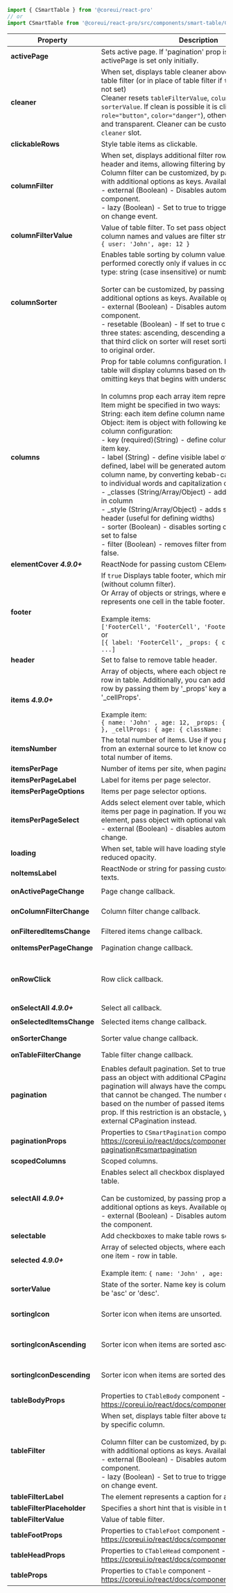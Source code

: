 
```jsx
import { CSmartTable } from '@coreui/react-pro'
// or
import CSmartTable from '@coreui/react-pro/src/components/smart-table/CSmartTable'
```

| Property | Description | Type | Default |
| --- | --- | --- | --- |
| **activePage** | Sets active page. If 'pagination' prop is enabled, activePage is set only initially. | `number` | 1 |
| **cleaner** | When set, displays table cleaner above table, next to the table filter (or in place of table filter if `tableFilter` prop is not set)<br/>Cleaner resets `tableFilterValue`, `columnFilterValue`, `sorterValue`. If clean is possible it is clickable (`tabIndex="0"` `role="button"`, `color="danger"`), otherwise it is not clickable and transparent. Cleaner can be customized through the `cleaner` slot. | `boolean` | - |
| **clickableRows** | Style table items as clickable. | `boolean` | - |
| **columnFilter** | When set, displays additional filter row between table header and items, allowing filtering by specific column.<br/>Column filter can be customized, by passing prop as object with additional options as keys. Available options:<br/>- external (Boolean) - Disables automatic filtering inside component.<br/>- lazy (Boolean) - Set to true to trigger filter updates only on change event. | `boolean` \| `ColumnFilter` | - |
| **columnFilterValue** | Value of table filter. To set pass object where keys are column names and values are filter strings e.g.:<br/>`{ user: 'John', age: 12 }` | `ColumnFilterValue` | - |
| **columnSorter** | Enables table sorting by column value. Sorting will be performed corectly only if values in column are of one type: string (case insensitive) or number.<br/><br/>Sorter can be customized, by passing prop as object with additional options as keys. Available options:<br/>- external (Boolean) - Disables automatic sorting inside component.<br/>- resetable (Boolean) - If set to true clicking on sorter have three states: ascending, descending and null. That means that third click on sorter will reset sorting, and restore table to original order. | `boolean` \| `Sorter` | - |
| **columns** | Prop for table columns configuration. If prop is not defined, table will display columns based on the first item keys, omitting keys that begins with underscore (e.g. '_classes')<br/><br/>In columns prop each array item represents one column. Item might be specified in two ways:<br/>String: each item define column name equal to item value.<br/>Object: item is object with following keys available as column configuration:<br/>- key (required)(String) - define column name equal to item key.<br/>- label (String) - define visible label of column. If not defined, label will be generated automatically based on column name, by converting kebab-case and snake_case to individual words and capitalization of each word.<br/>- _classes (String/Array/Object) - adds classes to all cels in column<br/>- _style (String/Array/Object) - adds styles to the column header (useful for defining widths)<br/>- sorter (Boolean) - disables sorting of the column when set to false<br/>- filter (Boolean) - removes filter from column when set to false. | `(string` \| `Column)[]` | - |
| **elementCover** **_4.9.0+_** | ReactNode for passing custom CElementCover content. | `ReactNode` | - |
| **footer** | If `true` Displays table footer, which mirrors table header. (without column filter).<br/>Or Array of objects or strings, where each element represents one cell in the table footer.<br/><br/>Example items:<br/>`['FooterCell', 'FooterCell', 'FooterCell']`<br/>or<br/>`[{ label: 'FooterCell', _props: { color: 'success' }, ...]` | `boolean` \| `(string` \| `FooterItem)[]` | - |
| **header** | Set to false to remove table header. | `boolean` | true |
| **items** **_4.9.0+_** | Array of objects, where each object represents one item - row in table. Additionally, you can add style classes to each row by passing them by '_props' key and to single cell by '_cellProps'.<br/><br/>Example item:<br/>`{ name: 'John' , age: 12, _props: { color: 'success' }, _cellProps: { age: { className: 'fw-bold'}}}` | `Item[]` | - |
| **itemsNumber** | The total number of items. Use if you pass a portion of data from an external source to let know component what is the total number of items. | `number` | - |
| **itemsPerPage** | Number of items per site, when pagination is enabled. | `number` | 10 |
| **itemsPerPageLabel** | Label for items per page selector. | `string` | Items per page: |
| **itemsPerPageOptions** | Items per page selector options. | `number[]` | [5, 10, 20, 50] |
| **itemsPerPageSelect** | Adds select element over table, which is used for control items per page in pagination. If you want to customize this element, pass object with optional values:<br/>- external (Boolean) - disables automatic 'itemsPerPage' change. | `boolean` \| `ItemsPerPageSelect` | - |
| **loading** | When set, table will have loading style: loading spinner and reduced opacity. | `boolean` | - |
| **noItemsLabel** | ReactNode or string for passing custom noItemsLabel texts. | `ReactNode` | No items found |
| **onActivePageChange** | Page change callback. | `(value: number) => void` | - |
| **onColumnFilterChange** | Column filter change callback. | `(value: ColumnFilterValue) => void` | - |
| **onFilteredItemsChange** | Filtered items change callback. | `(items: Item[]) => void` | - |
| **onItemsPerPageChange** | Pagination change callback. | `(value: number) => void` | - |
| **onRowClick** | Row click callback. | `(item: Item, index: number, columnName: string, event: boolean` \| `MouseEvent<Element, MouseEvent>) => void` | - |
| **onSelectAll** **_4.9.0+_** | Select all callback. | `() => void` | - |
| **onSelectedItemsChange** | Selected items change callback. | `(items: Item[]) => void` | - |
| **onSorterChange** | Sorter value change callback. | `(value: SorterValue) => void` | - |
| **onTableFilterChange** | Table filter change callback. | `(value?: string) => void` | - |
| **pagination** | Enables default pagination. Set to true for default setup or pass an object with additional CPagination props. Default pagination will always have the computed number of pages that cannot be changed. The number of pages is generated based on the number of passed items and 'itemsPerPage' prop. If this restriction is an obstacle, you can make external CPagination instead. | `boolean` \| `Pagination` | - |
| **paginationProps** | Properties to `CSmartPagination` component - https://coreui.io/react/docs/components/smart-pagination#csmartpagination | `CSmartPaginationProps` | - |
| **scopedColumns** | Scoped columns. | `ScopedColumns` | - |
| **selectAll** **_4.9.0+_** | Enables select all checkbox displayed in the header of the table.<br/><br/>Can be customized, by passing prop as object with additional options as keys. Available options:<br/>- external (Boolean) - Disables automatic selection inside the component. | `boolean` \| `{ external?: boolean; }` | true |
| **selectable** | Add checkboxes to make table rows selectable. | `boolean` | - |
| **selected** **_4.9.0+_** | Array of selected objects, where each object represents one item - row in table.<br/><br/>Example item: `{ name: 'John' , age: 12 }` | `Item[]` | - |
| **sorterValue** | State of the sorter. Name key is column name, direction can be 'asc' or 'desc'. | `SorterValue` | - |
| **sortingIcon** | Sorter icon when items are unsorted. | `ReactNode` | `<CIcon width={18} icon={cilSwapVertical} key="csv" />` |
| **sortingIconAscending** | Sorter icon when items are sorted ascending. | `ReactNode` | `<CIcon width={18} icon={cilArrowTop} key="cat" />` |
| **sortingIconDescending** | Sorter icon when items are sorted descending. | `ReactNode` | `<CIcon width={18} icon={cilArrowBottom} key="cab" />` |
| **tableBodyProps** | Properties to `CTableBody` component - https://coreui.io/react/docs/components/table/#ctablebody | `CTableBodyProps` | - |
| **tableFilter** | When set, displays table filter above table, allowing filtering by specific column.<br/><br/>Column filter can be customized, by passing prop as object with additional options as keys. Available options:<br/>- external (Boolean) - Disables automatic filtering inside component.<br/>- lazy (Boolean) - Set to true to trigger filter updates only on change event. | `boolean` \| `TableFilter` | - |
| **tableFilterLabel** | The element represents a caption for a component. | `string` | Filter: |
| **tableFilterPlaceholder** | Specifies a short hint that is visible in the search input. | `string` | type string... |
| **tableFilterValue** | Value of table filter. | `string` | - |
| **tableFootProps** | Properties to `CTableFoot` component - https://coreui.io/react/docs/components/table/#ctablefoot | `CTableFootProps` | - |
| **tableHeadProps** | Properties to `CTableHead` component - https://coreui.io/react/docs/components/table/#ctablehead | `CTableHeadProps` | - |
| **tableProps** | Properties to `CTable` component - https://coreui.io/react/docs/components/table/#ctable | `CTableProps` | - |
